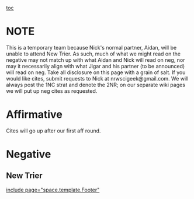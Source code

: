 [[toc]]
=NOTE= 
This is a temporary team because Nick's normal partner, Aidan, will be unable to attend New Trier. As such, much of what we might read on the negative may not match up with what Aidan and Nick will read on neg, nor may it necessarily align with what Jigar and his partner (to be announced) will read on neg. Take all disclosure on this page with a grain of salt. If you would like cites, submit requests to Nick at nrwscigeek@gmail.com. We will always post the 1NC strat and denote the 2NR; on our separate wiki pages we will put up neg cites as requested.
=Affirmative= 
Cites will go up after our first aff round.
=Negative= 
==New Trier== 

[[include page="space.template.Footer"]]